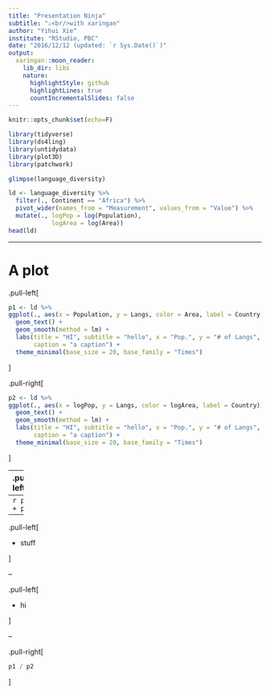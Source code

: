 ```yaml
---
title: "Presentation Ninja"
subtitle: "⚔<br/>with xaringan"
author: "Yihui Xie"
institute: "RStudio, PBC"
date: "2016/12/12 (updated: `r Sys.Date()`)"
output:
  xaringan::moon_reader:
    lib_dir: libs
    nature:
      highlightStyle: github
      highlightLines: true
      countIncrementalSlides: false
---
```

```r
knitr::opts_chunk$set(echo=F)
```

```r
library(tidyverse)
library(ds4ling)
library(untidydata)
library(plot3D)
library(patchwork)
```


```r
glimpse(language_diversity)

ld <- language_diversity %>% 
  filter(., Continent == "Africa") %>% 
  pivot_wider(names_from = "Measurement", values_from = "Value") %>% 
  mutate(., logPop = log(Population), 
            logArea = log(Area))
head(ld)
```

---

# A plot

.pull-left[

```r
p1 <- ld %>% 
ggplot(., aes(x = Population, y = Langs, color = Area, label = Country)) +
  geom_text() + 
  geom_smooth(method = lm) +
  labs(title = "HI", subtitle = "hello", x = "Pop.", y = "# of Langs",
       caption = "a caption") +
  theme_minimal(base_size = 20, base_family = "Times")
```

]

.pull-right[
```r
p2 <- ld %>% 
ggplot(., aes(x = logPop, y = Langs, color = logArea, label = Country)) +
  geom_text() + 
  geom_smooth(method = lm) +
  labs(title = "HI", subtitle = "hello", x = "Pop.", y = "# of Langs",
       caption = "a caption") +
  theme_minimal(base_size = 20, base_family = "Times")
```

]

---
.pull-left[

- hi
- info
- pull

]
.pull-right[
```r
ld %>% 
ggplot(., aes(x = logPop, y = Langs, color = logArea, label = Country)) +
  geom_text() + 
  geom_smooth(method = lm) +
  labs(title = "HI", subtitle = "hello", x = "Pop.", y = "# of Langs",
       caption = "a caption") +
  theme_minimal(base_size = 20, base_family = "Times")
```

]

---
```r
p1 + p2
```

---

.pull-left[

- stuff

]

--

.pull-left[

- hi

]

--

.pull-right[

```r
p1 / p2
```

]